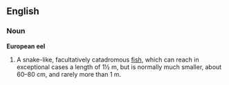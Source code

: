 ==English==
{{wikipedia}}
===Noun===
'''European eel'''

# {{fish}} A snake-like, facultatively catadromous [[fish]], which can reach in exceptional cases a length of 1½ m, but is normally much smaller, about 60–80 cm, and rarely more than 1 m.